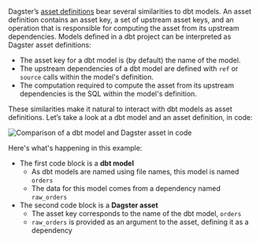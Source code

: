 Dagster’s [asset definitions](/concepts/assets/software-defined-assets) bear several similarities to dbt models. An asset definition contains an asset key, a set of upstream asset keys, and an operation that is responsible for computing the asset from its upstream dependencies. Models defined in a dbt project can be interpreted as Dagster asset definitions:

- The asset key for a dbt model is (by default) the name of the model.
- The upstream dependencies of a dbt model are defined with `ref` or `source` calls within the model's definition.
- The computation required to compute the asset from its upstream dependencies is the SQL within the model's definition.

These similarities make it natural to interact with dbt models as asset definitions. Let’s take a look at a dbt model and an asset definition, in code:

<Image
alt="Comparison of a dbt model and Dagster asset in code"
src="/images/integrations/dbt/using-dbt-with-dagster/asset-dbt-model-comparison.png"
width={831}
height={481}
/>

Here's what's happening in this example:

- The first code block is a **dbt model**
  - As dbt models are named using file names, this model is named `orders`
  - The data for this model comes from a dependency named `raw_orders`
- The second code block is a **Dagster asset**
  - The asset key corresponds to the name of the dbt model, `orders`
  - `raw_orders` is provided as an argument to the asset, defining it as a dependency